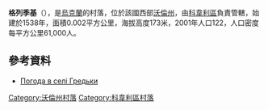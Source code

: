 {{coord|51|19|44|N|24|35|20|E|scale:30000|display=title}}

'''格列季基'''（{{lang-uk|Гредьки}}），是[[烏克蘭|烏克蘭]]的村落，位於該國西部[[沃倫州|沃倫州]]，由[[科韋利區|科韋利區]]負責管轄，始建於1538年，面積0.002平方公里，海拔高度173米，2001年人口122，人口密度每平方公里61,000人。

==參考資料==
* [http://weather.in.ua/ua/volynskaja/5842 Погода в селі Гредьки] {{Wayback|url=http://weather.in.ua/ua/volynskaja/5842 |date=20111219101409 }}

[[Category:沃倫州村落|Category:沃倫州村落]]
[[Category:科韋利區村落|Category:科韋利區村落]]


{{Volyn-geo-stub}}